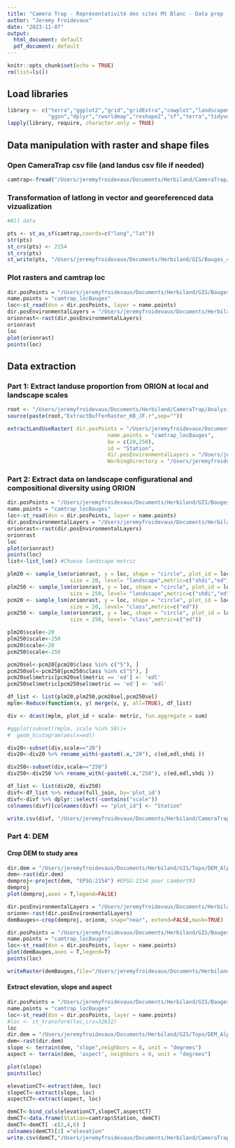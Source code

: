 ```yaml
---
title: "Camera Trap - Représentativité des sites Mt Blanc - Data prep - Bauges"
author: "Jeremy Froidevaux"
date: "2023-11-07"
output:
  html_document: default
  pdf_document: default
---
```


```r
knitr::opts_chunk$set(echo = TRUE)
rm(list=ls()) 
```


## Load libraries
```r
library <- c("terra","ggplot2","grid","gridExtra","cowplot","landscapemetrics","data.table","maps",
             "ggsn","dplyr","rworldmap","reshape2","sf","terra","tidyverse","purrr") 
lapply(library, require, character.only = TRUE) 
```

## Data manipulation with raster and shape files
### Open CameraTrap csv file (and landus csv file if needed)
```r
camtrap<-fread("/Users/jeremyfroidevaux/Documents/Herbiland/CameraTrap/camerainfoBauges_20231127.csv")

```

### Transformation of latlong in vector and georeferenced data vizualization
```r
#All data

pts <- st_as_sf(camtrap,coords=c("long","lat"))
str(pts)
st_crs(pts) <- 2154
st_crs(pts)
st_write(pts, "/Users/jeremyfroidevaux/Documents/Herbiland/GIS/Bauges_camtrap/camtrap_locBauges", driver = "ESRI Shapefile")

```

### Plot rasters and camtrap loc
```r
dir.posPoints = "/Users/jeremyfroidevaux/Documents/Herbiland/GIS/Bauges_camtrap"  
name.points = "camtrap_locBauges"
loc<-st_read(dsn = dir.posPoints, layer = name.points)
dir.posEnvironmentalLayers = "/Users/jeremyfroidevaux/Documents/Herbiland/GIS/ORION/PRED/LC_pred_BAUGES_08062023.tif"
orionrast<-rast(dir.posEnvironmentalLayers) 
orionrast
loc
plot(orionrast)
points(loc)

```


## Data extraction
### Part 1: Extract landuse proportion from ORION at local and landscape scales

```r
root <- "/Users/jeremyfroidevaux/Documents/Herbiland/CameraTrap/Analysis/Functions/" 
source(paste(root,"ExtractBufferRaster_KB_JF.r",sep="")) 

extractLandUseRaster( dir.posPoints = "/Users/jeremyfroidevaux/Documents/Herbiland/GIS/Bauges_camtrap",  
                                name.points = "camtrap_locBauges",
                                bw = c(20,250),
                                id = "Station",  
                                dir.posEnvironmentalLayers = "/Users/jeremyfroidevaux/Documents/Herbiland/GIS/ORION/PRED/LC_pred_BAUGES_08062023.tif",  
                                WorkingDirectory = "/Users/jeremyfroidevaux/Documents/Herbiland/CameraTrap/Analysis/Landcover_output/") 

```

### Part 2: Extract data on landscape configurational and compositional diversity using ORION

```r
dir.posPoints = "/Users/jeremyfroidevaux/Documents/Herbiland/GIS/Bauges_camtrap"  
name.points = "camtrap_locBauges"
loc<-st_read(dsn = dir.posPoints, layer = name.points)
dir.posEnvironmentalLayers = "/Users/jeremyfroidevaux/Documents/Herbiland/GIS/ORION/PRED/LC_pred_BAUGES_08062023.tif"
orionrast<-rast(dir.posEnvironmentalLayers) 
orionrast
loc
plot(orionrast)
points(loc)
list<-list_lsm() #Choose landscape metric 

plm20 <- sample_lsm(orionrast, y = loc, shape = "circle", plot_id = loc$Station,  
                    size = 20, level= "landscape",metric=c("shdi","ed")) 
plm250 <- sample_lsm(orionrast, y = loc, shape = "circle", plot_id = loc$Station,  
                    size = 250, level= "landscape",metric=c("shdi","ed")) 
pcm20 <- sample_lsm(orionrast, y = loc, shape = "circle", plot_id = loc$Station,  
                    size = 20, level= "class",metric=c("ed")) 
pcm250 <- sample_lsm(orionrast, y = loc, shape = "circle", plot_id = loc$Station,  
                    size = 250, level= "class",metric=c("ed")) 

plm20$scale<-20 
plm250$scale<-250
pcm20$scale<-20 
pcm250$scale<-250

pcm20sel<-pcm20[pcm20$class %in% c("5"), ]
pcm250sel<-pcm250[pcm250$class %in% c("5"), ]
pcm20sel$metric[pcm20sel$metric == 'ed'] <- 'edl'
pcm250sel$metric[pcm250sel$metric == 'ed'] <- 'edl'

df_list <- list(plm20,plm250,pcm20sel,pcm250sel)
mplm<-Reduce(function(x, y) merge(x, y, all=TRUE), df_list)

div <- dcast(mplm, plot_id + scale~ metric, fun.aggregate = sum)

#ggplot(subset(rmplm, scale %in% 50))+
#  geom_histogram(aes(x=ed))

div20<-subset(div,scale=="20")
div20<-div20 %>% rename_with(~paste0(.x,"20"), c(ed,edl,shdi ))

div250<-subset(div,scale=="250")
div250<-div250 %>% rename_with(~paste0(.x,"250"), c(ed,edl,shdi ))

df_list <- list(div20, div250)
divf<-df_list %>% reduce(full_join, by='plot_id')
divf<-divf %>% dplyr::select(-contains("scale"))
colnames(divf)[colnames(divf) == "plot_id"] <- "Station"

write.csv(divf, "/Users/jeremyfroidevaux/Documents/Herbiland/CameraTrap/Analysis/Landcover_output/landscapeMetric_outputBauges.csv", row.names=FALSE) 

```

### Part 4: DEM
#### Crop DEM to study area
```r
dir.dem = "/Users/jeremyfroidevaux/Documents/Herbiland/GIS/Topo/DEM_Alps/DEM_ALPS1.tif"
dem<-rast(dir.dem)
demproj<-project(dem, "EPSG:2154") #EPSG:2154 pour Lambert93
demproj
plot(demproj,axes = T,legend=FALSE)

dir.posEnvironmentalLayers = "/Users/jeremyfroidevaux/Documents/Herbiland/GIS/ORION/PRED/LC_pred_BAUGES_08062023.tif"
orionm<-rast(dir.posEnvironmentalLayers)
demBauges<-crop(demproj, orionm, snap="near", extend=FALSE,mask=TRUE)

dir.posPoints = "/Users/jeremyfroidevaux/Documents/Herbiland/GIS/Bauges_camtrap"  
name.points = "camtrap_locBauges"
loc<-st_read(dsn = dir.posPoints, layer = name.points)
plot(demBauges,axes = T,legend=T)
points(loc)

writeRaster(demBauges,file="/Users/jeremyfroidevaux/Documents/Herbiland/GIS/Topo/DEM_Alps/DEM_Bauges.tif")
```

#### Extract elevation, slope and aspect 
```r
dir.posPoints = "/Users/jeremyfroidevaux/Documents/Herbiland/GIS/Bauges_camtrap"  
name.points = "camtrap_locBauges"
loc<-st_read(dsn = dir.posPoints, layer = name.points)
#loc <- st_transform(loc,crs=32632)
loc
dir.dem = "/Users/jeremyfroidevaux/Documents/Herbiland/GIS/Topo/DEM_Alps/DEM_Bauges.tif"
dem<-rast(dir.dem)
slope <- terrain(dem, "slope",neighbors = 8, unit = "degrees")
aspect <- terrain(dem, 'aspect', neighbors = 8, unit = "degrees")

plot(slope)
points(loc)

elevationCT<-extract(dem, loc)
slopeCT<-extract(slope, loc)
aspectCT<-extract(aspect, loc)

demCT<-bind_cols(elevationCT,slopeCT,aspectCT)
demCT<-data.frame(Station=camtrap$Station, demCT)
demCT<-demCT[ -c(2,4,6) ]
colnames(demCT)[2] ="elevation"
write.csv(demCT,"/Users/jeremyfroidevaux/Documents/Herbiland/CameraTrap/Analysis/Landcover_output/dem_outputBauges.csv")
```

